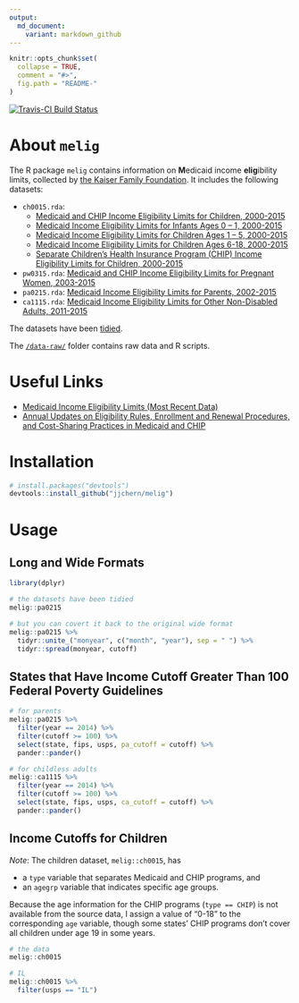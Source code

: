```yaml
---
output:
  md_document:
    variant: markdown_github
---
```


<!-- README.md is generated from README.Rmd. Please edit that file -->

```r
knitr::opts_chunk$set(
  collapse = TRUE,
  comment = "#>",
  fig.path = "README-"
)
```

[![Travis-CI Build Status](https://travis-ci.org/jjchern/melig.svg?branch=master)](https://travis-ci.org/jjchern/melig)

# About `melig`

The R package `melig` contains information on **M**edicaid income **elig**ibility limits, collected by [the Kaiser Family Foundation](http://kff.org/data-collection/trends-in-medicaid-income-eligibility-limits/). It includes the following datasets:

- `ch0015.rda`: 
    - [Medicaid and CHIP Income Eligibility Limits for Children, 2000-2015](http://kff.org/medicaid/state-indicator/medicaidchip-upper-income-eligibility-limits-for-children-2000-2015/)
    - [Medicaid Income Eligibility Limits for Infants Ages 0 – 1, 2000-2015](http://kff.org/medicaid/state-indicator/medicaid-income-eligibility-limits-for-infants-ages-0-1-2000-2015/)
    - [Medicaid Income Eligibility Limits for Children Ages 1 – 5, 2000-2015](http://kff.org/medicaid/state-indicator/medicaid-income-eligibility-limits-for-children-ages-1-5-2000-2015/)
    - [Medicaid Income Eligibility Limits for Children Ages 6-18, 2000-2015](http://kff.org/medicaid/state-indicator/medicaid-income-eligibility-limits-for-children-ages-6-18-2000-2015/)
    - [Separate Children’s Health Insurance Program (CHIP) Income Eligibility Limits for Children, 2000-2015](http://kff.org/medicaid/state-indicator/separate-childrens-health-insurance-program-chip-income-eligibility-limits-for-children-2000-2015/#)
- `pw0315.rda`: [Medicaid and CHIP Income Eligibility Limits for Pregnant Women, 2003-2015](http://kff.org/medicaid/state-indicator/medicaid-and-chip-income-eligibility-limits-for-pregnant-women-2003-2015/)
- `pa0215.rda`: [Medicaid Income Eligibility Limits for Parents, 2002-2015](http://kff.org/medicaid/state-indicator/medicaid-income-eligibility-limits-for-parents-2002-2015)
- `ca1115.rda`:  [Medicaid Income Eligibility Limits for Other Non-Disabled Adults, 2011-2015](http://kff.org/medicaid/state-indicator/medicaid-income-eligibility-limits-for-other-non-disabled-adults-2011-2015/)

The datasets have been [tidied](http://vita.had.co.nz/papers/tidy-data.pdf).

The [`/data-raw/`](https://github.com/jjchern/melig/tree/master/data-raw) folder contains raw data and R scripts.

# Useful Links

- [Medicaid Income Eligibility Limits (Most Recent Data)](http://kff.org/state-category/medicaid-chip/medicaidchip-eligibility-limits/)
- [Annual Updates on Eligibility Rules, Enrollment and Renewal Procedures, and Cost-Sharing Practices in Medicaid and CHIP](http://kff.org/medicaid/report/annual-updates-on-eligibility-rules-enrollment-and/)

# Installation

```R
# install.packages("devtools")
devtools::install_github("jjchern/melig")
```

# Usage

## Long and Wide Formats

```r
library(dplyr)

# the datasets have been tidied
melig::pa0215

# but you can covert it back to the original wide format
melig::pa0215 %>% 
  tidyr::unite_("monyear", c("month", "year"), sep = " ") %>% 
  tidyr::spread(monyear, cutoff)
```

## States that Have Income Cutoff Greater Than 100 Federal Poverty Guidelines

```r
# for parents
melig::pa0215 %>% 
  filter(year == 2014) %>% 
  filter(cutoff >= 100) %>% 
  select(state, fips, usps, pa_cutoff = cutoff) %>% 
  pander::pander()

# for childless adults
melig::ca1115 %>% 
  filter(year == 2014) %>% 
  filter(cutoff >= 100) %>% 
  select(state, fips, usps, ca_cutoff = cutoff) %>% 
  pander::pander()
```

## Income Cutoffs for Children

_Note_: The children dataset, `melig::ch0015`, has 

- a `type` variable that separates Medicaid and CHIP programs, and 
- an `agegrp` variable that indicates specific age groups.

Because the age information for the CHIP programs (`type == CHIP`) is not available from the source data, I assign a value of "0-18" to the corresponding `age` variable, though some states' CHIP programs don't cover all children under age 19 in some years.

```r
# the data
melig::ch0015

# IL
melig::ch0015 %>% 
  filter(usps == "IL") 
```

